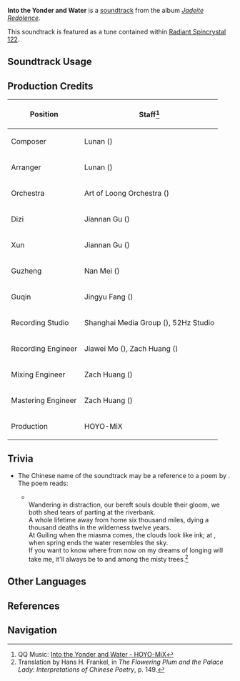 {{Soundtrack Infobox
|image          = Jadeite Redolence.png
|album          = Jadeite Redolence
|disc           = 2
|number         = 32
|featured       =
|featured2      =
|featured3      =
|featured_disc  =
|featured_disc2 =
|featured_disc3 =
|youtube_id     = ZAh8v5MwTqc
|spotify_id     = 1bbOjAPfkVVqcA1kH7uepd
|previous       = Night's Whispering Breath
|next           = Ancient Slumber
}}
'''Into the Yonder and Water''' is a [[soundtrack]] from the album ''[[Jadeite Redolence]]''.

This soundtrack is featured as a tune contained within [[Radiant Spincrystal 122]].

==Soundtrack Usage==
{{Soundtrack Usage
|location      = Mt. Xuanlian//day
|eventgameplay = Adeptus Mechanical Marvel
|teapot        = 122
}}
<!--
==Other Arrangements==
{{Files by Category Gallery|Media Using an Unreleased Arrangement of {{subst:#titleparts:{{subst:PAGENAME}}}} Soundtrack}}
-->
==Production Credits==
{| class="wikitable sortable"
|-
! Position
! Staff<ref>QQ Music: [https://y.qq.com/n/ryqq/songDetail/003xtMxF3r0ooW {{zh|春尽水如天}} Into the Yonder and Water - HOYO-MiX]</ref>
|-
! Composer
| Lunan ({{zh|路南}})
|-
! Arranger
| Lunan ({{zh|路南}})
|-
! Orchestra
| Art of Loong Orchestra ({{zh|龙之艺交响乐团}})
|-
! Dizi
| Jiannan Gu ({{zh|顾剑楠}})
|-
! Xun
| Jiannan Gu ({{zh|顾剑楠}})
|-
! Guzheng
| Nan Mei ({{zh|梅楠}})
|-
! Guqin
| Jingyu Fang ({{zh|方静宇}})
|-
! Recording Studio
| Shanghai Media Group ({{zh|上海广播大厦}}), 52Hz Studio
|-
! Recording Engineer
| Jiawei Mo ({{zh|莫家伟}}), Zach Huang ({{zh|黄巍}})
|-
! Mixing Engineer
| Zach Huang ({{zh|黄巍}})
|-
! Mastering Engineer
| Zach Huang ({{zh|黄巍}})
|-
! Production
| HOYO-MiX
|}

==Trivia==
*The Chinese name of the soundtrack may be a reference to a poem by {{W|Liu Zongyan}}. The poem{{Lang|zh=别舍弟宗一|zh_tl=Seeing Off My Younger Cousin Zhongyi}} reads:
**{{zh|零落残魂倍黯然，双垂别泪越江边。<br>一身去国六千里，万死投荒十二年。<br>桂岭瘴来云似墨，洞庭春尽水如天。<br>欲知此后相思梦，长在荆门郢树烟。}}<br>Wandering in distraction, our bereft souls double their gloom, we both shed tears of parting at the riverbank.<br>A whole lifetime away from home six thousand miles, dying a thousand deaths in the wilderness twelve years.<br>At Guiling when the miasma comes, the clouds look like ink; at {{W|Dongting Lake|the Grotto Court}}, when spring ends the water resembles the sky.<br>If you want to know where from now on my dreams of longing will take me, it'll always be to {{W|Jingmen}} and {{W|Ying (Chu)|Ying}} among the misty trees.<ref>Translation by Hans H. Frankel, in ''The Flowering Plum and the Palace Lady: Interpretations of Chinese Poetry'', p. 149.</ref><br>
==Other Languages==
{{Other Languages
|default_hidden = 1
|en       = Into the Yonder and Water
|zhs      = 春尽水如天
|zhs_rm   = Chūn Jǐn Shuǐ Rú Tiān
|zht      = 春盡水如天
|zht_rm   = Chūn Jǐn Shuǐ Rú Tiān
|zh_tl    = At Spring's End the Water Resembles the Sky
|ja       = 春過ぎて水、天の如し
|ja_rm    = Haru Sugite Mizu, Ten no Gotoshi{{Assumed}}
|ja_tl    = 
}}

==References==
{{Reflist}}

==Navigation==
{{Soundtrack Navbox|Jadeite Redolence}}
{{Reflist}}